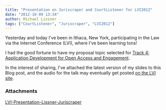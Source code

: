 ```yaml
---
title: "Presentation on Juriscraper and CourtListener for LVI2012"
date: "2012-10-09 13:34"
author: Michael Lissner
tags: ["CourtListener", "Juriscraper", "LVI2012"]
---
```


Yesterday and today I've been in Ithaca, New York, participating in the
Law via the Internet Conference (LVI), where I've been learning tons!

I had the good fortune to have my proposal topic selected for [Track 4:
Application Development for Open Access and
Engagement](http://blog.law.cornell.edu/lvi2012/overview/track-4-application-development-for-open-access-and-engagement/).

In the interest of sharing, I've attached the latest version of my
slides to this Blog post, and the audio for the talk may eventually get
posted [on the LVI
site](http://blog.law.cornell.edu/lvi2012/presentation/wrangling-court-data-on-a-national-level/).

### Attachments

[LVI-Presentation-Lissner-Juriscraper](/pdf/LVI-Presentation-Lissner-Juriscraper.pdf)

